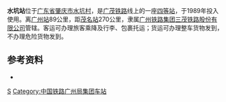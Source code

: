 {{Infobox China railway station
|车站名称=水坑站
|图片=
|图片介绍=
|车站拼音={{lang|la|Shuǐ Kēng Zhàn}}
|英文名称={{lang|en|Shuikeng Railway Station}}
|车站代码 = 24107<ref>{{cite book|title=中华人民共和国铁路车站代码（GB/T 10302-2010）|publisher=中国标准出版社|year=2010|isbn=155066140495|ignore-isbn-error=true|pages=33}}</ref>
|电报码 = OKQ<ref>{{cite book|author=铁道部电子计算技术中心, 铁道部运输局|title=铁路车站站名代码表：TMIS使用|publisher=中国铁道出版社|location=北京|year=1998|isbn=9787113030995|pages=43}}</ref>
|拼音码 = SKE
|车站类型=客运、货运
|车站位置={{CHN}}[[广东省|广东省]][[肇庆市|肇庆市]][[水坑村|水坑村]]
|坐标=
|归属=[[广州铁路集团|广州铁路集团]]
|使用状态=使用中
|线路=[[广茂铁路|广茂铁路]]
|车站等级=[[四等站_(中国大陆)|四等站]]
|月台数目=
|網站=
}}

'''水坑站'''位于[[广东省|广东省]][[肇庆市|肇庆市]][[水坑村|水坑村]]，是[[广茂铁路|广茂铁路]]线上的一座[[四等站|四等站]]，于1989年投入使用。离[[广州站|广州站]]89公里，距[[茂名站|茂名站]]270公里，隶属[[广州铁路集团|广州铁路集团]][[三茂铁路股份有限公司|三茂铁路股份有限公司]]管辖。客运可办理旅客乘降及行李、包裹托运；货运可办理整车货物发到，不办理危险货物发到。

==参考资料==
{{reflist}}
*{{Citation 
|author =孙本祥
|year=2003年
|title=《中国铁路站名词典》
|publisher=中国铁道出版社
|isbn=7-113-03941-3
|page=469页
}}

{{广茂铁路}}
{{肇庆铁路}}
{{China-rail-stub}}

[[Category:肇庆市铁路车站|S]]
[[Category:中国铁路广州局集团车站|Category:中国铁路广州局集团车站]]
{{铁路车站小作品}}